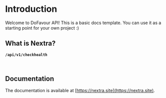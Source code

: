 # Introduction
 
Welcome to DoFavour API! This is a basic docs template. You can use it as a starting point for your own project :)

## What is Nextra?

**`/api/v1/checkhealth`**

```json
    
```

## Documentation

The documentation is available at [https://nextra.site](https://nextra.site).

